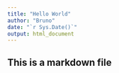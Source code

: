 ```yaml
---
title: "Hello World"
author: "Bruno"
date: "`r Sys.Date()`"
output: html_document
---
```


## This is a markdown file